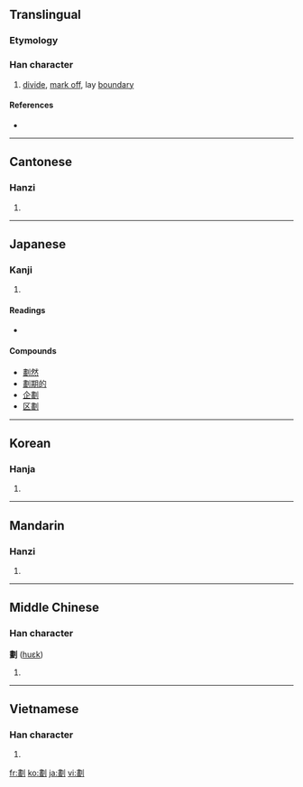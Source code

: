 {{also|划}}
==Translingual==

===Etymology===
{{Han compound|畫|刀|c1=p|c2=s|t2=knife|ls=psc}}

===Han character===
{{Han char|rn=18|rad=刀|as=12|sn=14|four=5210<sub>0</sub>|canj=中一中弓 (LMLN)}}

# [[divide]], [[mark off]], lay [[boundary]]

====References====
* {{Han ref|kx=0144.100|dkj=02193|dj=0325.060|hdz=10356.080|uh=5283|ud=21123|bh=B9BA|bd=47546}}

----

==Cantonese==

===Hanzi===
{{yue-hanzi|jyut=|y=waak6}}

# {{defn|Cantonese|sort=刀12}}

----

==Japanese==

===Kanji===
{{ja-kanji|grade=|rs=刀12}}

# {{defn|Japanese}}

====Readings====
* {{ja-readings|on=[[かく]] (kaku)|kun=[[わかつ]] (wakatsu)}}

====Compounds====
* [[劃然]]
* [[劃期的]]
* [[企劃]]
* [[区劃]]

----

==Korean==

===Hanja===
{{ko-hanja|hangeul=획|rv=hoek|mr=hoek}}

# {{defn|Korean|sort=刀12}}

----

==Mandarin==

===Hanzi===
{{cmn-hanzi|sim=划|pin=[[huà]] ([[hua4]])|wg=hua<sup>4</sup>}}

# {{defn|Mandarin|sort=刀12}}

----

==Middle Chinese==

===Han character===
'''劃''' ([[huɛk]])

# {{defn|Middle Chinese|sort=刀12}}

----

==Vietnamese==

===Han character===
{{vi-hantu|[[hoạch]], [[vạch]], [[đạch]], [[gạch]], [[hoa]]|rs=刀12}}

# {{defn|Vietnamese|sort=刀12}}

[[fr:劃]]
[[ko:劃]]
[[ja:劃]]
[[vi:劃]]